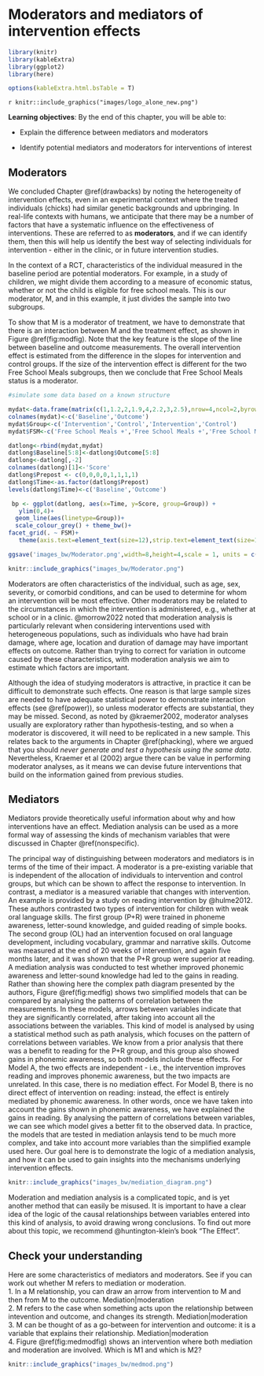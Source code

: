 # Moderators and mediators of intervention effects {#mediators}

```r
library(knitr)
library(kableExtra)
library(ggplot2)
library(here)

options(kableExtra.html.bsTable = T)
```

`r knitr::include_graphics("images/logo_alone_new.png")`

**Learning objectives**: By the end of this chapter, you will be able to:

-   Explain the difference between mediators and moderators

-   Identify potential mediators and moderators for interventions of interest

## Moderators

We concluded Chapter \@ref(drawbacks) by noting the heterogeneity of intervention effects, even in an experimental context where the treated individuals (chicks) had similar genetic backgrounds and upbringing. In real-life contexts with humans, we anticipate that there may be a number of factors that have a systematic influence on the effectiveness of interventions. These are referred to as **moderators**, and if we can identify them, then this will help us identify the best way of selecting individuals for intervention - either in the clinic, or in future intervention studies.

In the context of a RCT, characteristics of the individual measured in the baseline period are potential moderators. For example, in a study of children, we might divide them according to a measure of economic status, whether or not the child is eligible for free school meals. This is our moderator, M, and in this example, it just divides the sample into two subgroups.

To show that M is a moderator of treatment, we have to demonstrate that there is an interaction between M and the treatment effect, as shown in Figure \@ref(fig:modfig). Note that the key feature is the slope of the line between baseline and outcome measurements. The overall intervention effect is estimated from the difference in the slopes for intervention and control groups. If the size of the intervention effect is different for the two Free School Meals subgroups, then we conclude that Free School Meals status is a moderator.

```r
#simulate some data based on a known structure

mydat<-data.frame(matrix(c(1,1.2,2,1.9,4,2.2,3,2.5),nrow=4,ncol=2,byrow=F))
colnames(mydat)<-c('Baseline','Outcome')
mydat$Group<-c('Intervention','Control','Intervention','Control')
mydat$FSM<-c('Free School Meals +','Free School Meals +','Free School Meals -','Free School Meals -')

datlong<-rbind(mydat,mydat)
datlong$Baseline[5:8]<-datlong$Outcome[5:8]
datlong<-datlong[,-2]
colnames(datlong)[1]<-'Score'
datlong$Prepost <- c(0,0,0,0,1,1,1,1)
datlong$Time<-as.factor(datlong$Prepost)
levels(datlong$Time)<-c('Baseline','Outcome')

 bp <- ggplot(datlong, aes(x=Time, y=Score, group=Group)) + 
   ylim(0,4)+
  geom_line(aes(linetype=Group))+
  scale_colour_grey() + theme_bw()+
facet_grid(. ~ FSM)+
   theme(axis.text=element_text(size=12),strip.text=element_text(size=14))

ggsave('images_bw/Moderator.png',width=8,height=4,scale = 1, units = c("in"), dpi = 300)

```

```r
knitr::include_graphics("images_bw/Moderator.png")

```

Moderators are often characteristics of the individual, such as age, sex, severity, or comorbid conditions, and can be used to determine for whom an intervention will be most effective. Other moderators may be related to the circumstances in which the intervention is administered, e.g., whether at school or in a clinic. @morrow2022 noted that moderation analysis is particularly relevant when considering interventions used with heterogeneous populations, such as individuals who have had brain damage, where age, location and duration of damage may have important effects on outcome. Rather than trying to correct for variation in outcome caused by these characteristics, with moderation analysis we aim to estimate which factors are important.

Although the idea of studying moderators is attractive, in practice it can be difficult to demonstrate such effects. One reason is that large sample sizes are needed to have adequate statistical power to demonstrate interaction effects (see \@ref(power)), so unless moderator effects are substantial, they may be missed. Second, as noted by @kraemer2002, moderator analyses usually are exploratory rather than hypothesis-testing, and so when a moderator is discovered, it will need to be replicated in a new sample. This relates back to the arguments in Chapter \@ref(phacking), where we argued that you should *never generate and test a hypothesis using the same data*. Nevertheless, Kraemer et al (2002) argue there can be value in performing moderator analyses, as it means we can devise future interventions that build on the information gained from previous studies.

## Mediators

Mediators provide theoretically useful information about why and how interventions have an effect. Mediation analysis can be used as a more formal way of assessing the kinds of mechanism variables that were discussed in Chapter \@ref(nonspecific). 

The principal way of distinguishing between moderators and mediators is in terms of the time of their impact. A moderator is a pre-existing variable that is independent of the allocation of individuals to intervention and control groups, but which can be shown to affect the response to intervention. In contrast, a mediator is a measured variable that changes with intervention. An example is provided by a study on reading intervention by @hulme2012. These authors contrasted two types of intervention for children with weak oral language skills. The first group (P+R) were trained in phoneme awareness, letter-sound knowledge, and guided reading of simple books. The second group (OL) had an intervention focused on oral language development, including vocabulary, grammar and narrative skills. Outcome was measured at the end of 20 weeks of intervention, and again five months later, and it was shown that the P+R group were superior at reading. A mediation analysis was conducted to test whether improved phonemic awareness and letter-sound knowledge had led to the gains in reading. Rather than showing here the complex path diagram presented by the authors, Figure \@ref(fig:medfig) shows two simplified models that can be compared by analysing the patterns of correlation between the measurements. In these models, arrows between variables indicate that they are significantly correlated, after taking into account all the associations between the variables. This kind of model is analysed by using a statistical method such as path analysis, which focuses on the pattern of correlations between variables. We know from a prior analysis that there was a benefit to reading for the P+R group, and this group also showed gains in phonemic awareness, so both models include these effects. For Model A, the two effects are independent - i.e., the intervention improves reading and improves phonemic awareness, but the two impacts are unrelated. In this case, there is no mediation effect. For Model B, there is no direct effect of intervention on reading: instead, the effect is entirely mediated by phonemic awareness. In other words, once we have taken into account the gains shown in phonemic awareness, we have explained the gains in reading. By analysing the pattern of correlations between variables, we can see which model gives a better fit to the observed data. In practice, the models that are tested in mediation anlaysis tend to be much more complex, and take into account more variables than the simplified example used here. Our goal here is to demonstrate the logic of a mediation analysis, and how it can be used to gain insights into the mechanisms underlying intervention effects.

```r
knitr::include_graphics("images_bw/mediation_diagram.png")

```

Moderation and mediation analysis is a complicated topic, and is yet another method that can easily be misused. It is important to have a clear idea of the logic of the causal relationships between variables entered into this kind of analysis, to avoid drawing wrong conclusions. To find out more about this topic, we recommend @huntington-klein's book "The Effect". 

## Check your understanding

Here are some characteristics of mediators and moderators. See if you can work out whether M refers to mediation or moderation.\
1. In a M relationship, you can draw an arrow from intervention to M and then from M to the outcome. Mediation\|moderation\
2. M refers to the case when something acts upon the relationship between intevention and outcome, and changes its strength. Mediation\|moderation\
3. M can be thought of as a go-between for intervention and outcome: it is a variable that explains their relationship. Mediation\|moderation\
4. Figure \@ref(fig:medmodfig) shows an intervention where both mediation and moderation are involved. Which is M1 and which is M2?

```r
knitr::include_graphics("images_bw/medmod.png")

```
